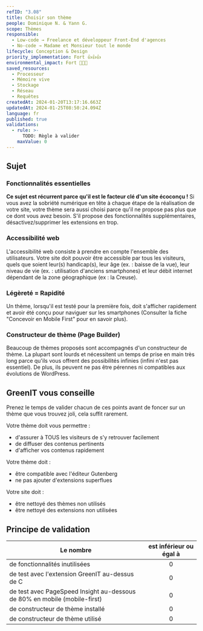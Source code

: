 ```yaml
---
refID: "3.08"
title: Choisir son thème
people: Dominique N. & Yann G.
scope: Thèmes
responsible:
  - Low-code → Freelance et développeur Front-End d'agences
  - No-code → Madame et Monsieur tout le monde
lifecycle: Conception & Design
priority_implementation: Fort 👍👍👍
environmental_impact: Fort 🌱🌱🌱
saved_resources:
  - Processeur
  - Mémoire vive
  - Stockage
  - Réseau
  - Requêtes
createdAt: 2024-01-20T13:17:16.663Z
updatedAt: 2024-01-25T08:50:24.094Z
language: fr
published: true
validations:
  - rule: >-
      TODO: Règle à valider
    maxValue: 0
---
```


## Sujet

### Fonctionnalités essentielles

**Ce sujet est récurrent parce qu'il est le facteur clé d'un site écoconçu !**
Si vous avez la sobriété numérique en tête à chaque étape de la réalisation de votre site, votre thème sera aussi choisi parce qu'il ne propose pas plus que ce dont vous avez besoin. S'il propose des fonctionnalités supplémentaires, désactivez/supprimer les extensions en trop.

### Accessibilité web

L'accessibilité web consiste à prendre en compte l'ensemble des utilisateurs.
Votre site doit pouvoir être accessible par tous les visiteurs, quels que soient leur(s) handicap(s), leur âge (ex. : baisse de la vue), leur niveau de vie (ex. : utilisation d'anciens smartphones) et leur débit internet dépendant de la zone géographique (ex : la Creuse).

### Légèreté = Rapidité

Un thème, lorsqu'il est testé pour la première fois, doit s'afficher rapidement et avoir été conçu pour naviguer sur les smartphones (Consulter la fiche "Concevoir en Mobile First" pour en savoir plus).

### Constructeur de thème (Page Builder)

Beaucoup de thèmes proposés sont accompagnés d'un constructeur de thème. La plupart sont lourds et nécessitent un temps de prise en main très long parce qu'ils vous offrent des possibilités infinies (infini n'est pas essentiel). De plus, ils peuvent ne pas être pérennes ni compatibles aux évolutions de WordPress.

## GreenIT vous conseille

Prenez le temps de valider chacun de ces points avant de foncer sur un thème que vous trouvez joli, cela suffit rarement.

Votre thème doit vous permettre :

- d'assurer à TOUS les visiteurs de s'y retrouver facilement
- de diffuser des contenus pertinents
- d'afficher vos contenus rapidement

Votre thème doit :

- être compatible avec l'éditeur Gutenberg
- ne pas ajouter d'extensions superflues

Votre site doit :

- être nettoyé des thèmes non utilisés
- être nettoyé des extensions non utilisées

## Principe de validation

| Le nombre                                                                 | est inférieur ou égal à |
| ------------------------------------------------------------------------- | :---------------------: |
| de fonctionnalités inutilisées                                            |            0            |
| de test avec l'extension GreenIT au-dessus de C                           |            0            |
| de test avec PageSpeed Insight au-dessous de 80% en mobile (mobile-first) |            0            |
| de constructeur de thème installé                                         |            0            |
| de constructeur de thème utilisé                                          |            0            |
